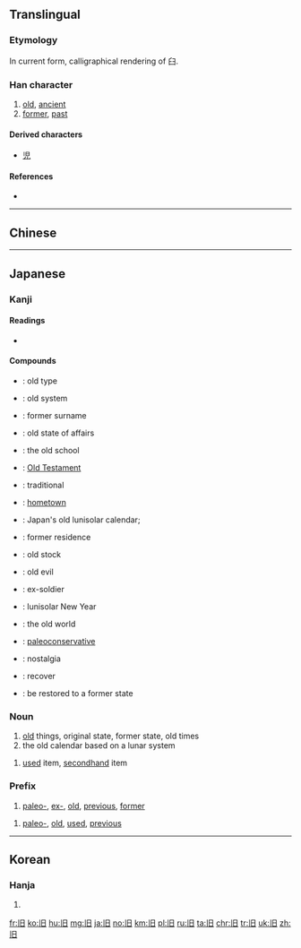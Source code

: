 {{also|舊|伯}}

==Translingual==

===Etymology===
{{Han simp|𦾔|f=萑|t=&nbsp;}}

In current form, calligraphical rendering of 臼.

===Han character===
{{Han char|rn=72|rad=日|as=01|sn=5|four=|canj=中日 (LA)|ids=⿰丨日}}

# [[old]], [[ancient]]
# [[former]], [[past]]

====Derived characters====
* [[児]]

====References====
* {{Han ref|kx=0489.051|dkj=13737|dj=0850.040|hdz=21483.020|uh=65E7|ud=26087}}

----

==Chinese==
{{zh-see|舊}}
----

==Japanese==

===Kanji===
{{ja-kanji|grade=5|rs=日01|style=s|kyu=舊}}

====Readings====
* {{ja-readings|goon=[[ぐ]] (gu)|kanon=[[きゅう]] (kyū)|kanyoon=[[く]] (ku)|kun=[[ふるい]] ([[旧い]], furui), [[もと]] (moto)}}

====Compounds====
{{der-top|Compounds}}
* {{ja-r|旧式|きゅうしき}}: old type
* {{ja-r|旧制|きゅうせい}}: old system
* {{ja-r|旧姓|きゅうせい}}: former surname
* {{ja-r|旧態|きゅうたい}}: old state of affairs
* {{ja-r|旧派|きゅうは}}: the old school
* {{ja-r|旧約|きゅうやく}}: [[Old Testament]]
* {{ja-r|旧来|きゅうらい}}: traditional
* {{ja-r|旧里|きゅうり}}: [[hometown]]
* {{ja-r|旧暦|きゅうれき}}: Japan's old lunisolar calendar;
* {{ja-r|旧居|きゅうきょ}}: former residence
{{der-mid}}
* {{ja-r|旧株|きゅうかぶ}}: old stock
* {{ja-r|旧弊|きゅうへい}}: old evil
* {{ja-r|旧軍人|きゅうぐんじん}}: ex-soldier
* {{ja-r|旧正月|きゅうしょうがつ}}: lunisolar New Year
* {{ja-r|旧世界|きゅうせかい}}: the old world
* {{ja-r|旧保守|きゅうほしゅ}}: [[paleoconservative]]
* {{ja-r|懐旧|かいきゅう}}: nostalgia
* {{ja-r|復旧|ふっきゅう}}: recover
* {{ja-r|旧に復する|きゅう に ふくする}}: be restored to a former state
{{der-bottom}}

===Noun===
{{ja-noun|きゅう}}

# [[old]] things, original state, former state, old times
# the old calendar based on a lunar system

{{ja-noun|ふる}}

# [[used]] item, [[secondhand]] item

===Prefix===
{{ja-pos|きゅう|prefix}}

# [[paleo-]], [[ex-]], [[old]], [[previous]], [[former]]

{{ja-pos|ふる|prefix}}

# [[paleo-]], [[old]], [[used]], [[previous]]

----

==Korean==

===Hanja===
{{ko-hanja|hangeul=구|eumhun=|rv=gu|mr=ku|y=kwu}}

# {{defn|lang=ko|sort=日01}}

[[fr:旧]]
[[ko:旧]]
[[hu:旧]]
[[mg:旧]]
[[ja:旧]]
[[no:旧]]
[[km:旧]]
[[pl:旧]]
[[ru:旧]]
[[ta:旧]]
[[chr:旧]]
[[tr:旧]]
[[uk:旧]]
[[zh:旧]]